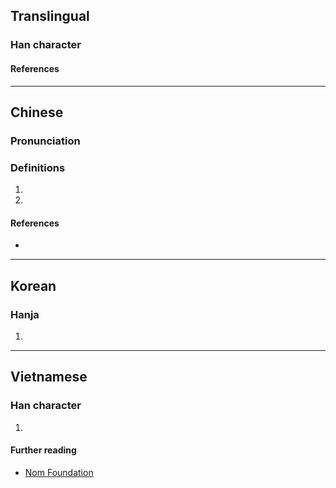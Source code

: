 {{character info/new}}
==Translingual==

===Han character===
{{Han char|rn=85|rad=水|as=08|sn=11|four=|canj=EFQU|ids=⿰氵卷}}

====References====
{{Han ref|kx=0629.020|dkj=17614|dj=1030.200|hdz=31653.040|uh=6DC3}}

----

==Chinese==
{{zh-forms}}

===Pronunciation===
{{zh-pron
|m=juàn
|c=gyun6
|mc=y
|oc=y
|ma=
|cat=n,pn
}}

===Definitions===
{{zh-hanzi}}

# {{zh-used in|淃漣}}
# {{n-g|The [[name]] of a [[river]].}}

====References====
* {{R:yue:Jyutping Database}}

----

==Korean==

===Hanja===
{{ko-hanja|권}}

# {{defn|lang=ko|sort=水08}}

----

==Vietnamese==

===Han character===
{{vi-readings|rs=水08|reading=cuộn}}

# {{defn|lang=vi|sort=水08}}

====Further reading====
* [http://nomfoundation.org/common/nom_details.php?codepoint=6dc3 Nom Foundation]
